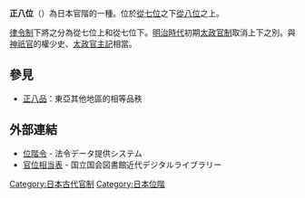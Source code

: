 '''正八位'''（{{jpn|j=正八位|hg=しょうはちい}}）為日本官階的一種。位於[[從七位|從七位]]之下[[從八位|從八位]]之上。

[[律令制|律令制]]下將之分為從七位上和從七位下。[[明治時代|明治時代]]初期[[太政官制|太政官制]]取消上下之別。與[[神祇官|神祇官]]的權少史、[[太政官|太政官]][[主記|主記]]相當。

==參見==
*[[正八品|正八品]]：東亞其他地區的相等品秩

== 外部連結 ==

* [https://web.archive.org/web/20080619092936/http://law.e-gov.go.jp/htmldata/T15/T15CO325.html 位階令] {{ja icon}} - 法令データ提供システム
* [http://kindai.ndl.go.jp/BIImgFrame.php?JP_NUM=40022968&VOL_NUM=00004&KOMA=168&ITYPE=0 官位相当表] {{ja icon}} - 国立国会図書館近代デジタルライブラリー

{{日本品秩}}

[[Category:日本古代官制|Category:日本古代官制]]
[[Category:日本位階|Category:日本位階]]